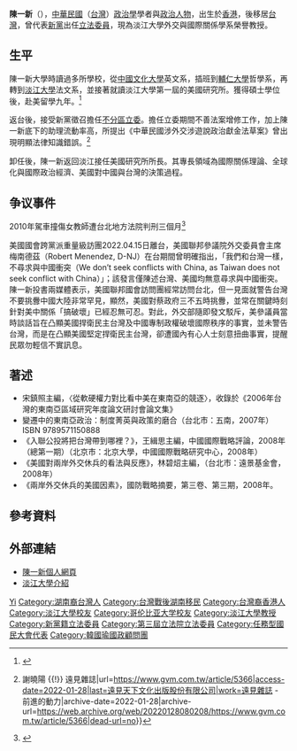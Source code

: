 {{Otheruses|other=名为陈一新的其他人物|陈一新}}
{{Infobox_officeholder
| name = 陳一新
| image = 國家政策研究基金會顧問陳一新 20140210.jpg
| office = {{ROC}}第3屆[[立法委員|立法委員]]
| term_start = 1996年2月1日
| term_end = 1999年1月31日
| constituency = [[全國不分區及僑居國外國民選區|全國不分區及僑居國外國民選區]]
| sex = 男
| nationality = {{ROC}}
| birth_date = {{birth date and age|1950|2|5}}
| birth_place = {{HKG-1945}}
| party = {{np}}
| educate = *淡江大學外文系法文組畢業<br><span style="color: blue;">（1972年）</span>
*淡江大學美國研究所碩士<br><span style="color: blue;">（1975年）</span>
*美國哥倫比亞大學政治學碩士<br><span style="color: blue;">（1982年）</span>
*美國哥倫比亞大學政治學博士<br><span style="color: blue;">（1986年）</span>
| past = *亞洲太平洋自由民主聯盟副秘書長<br><span style="color: blue;">（1990年－1996年）</span>
*中華民國大專教師協會理事長
*中國政治學會理事<br><span style="color: blue;">（1993年－）</span>
*立法院（第三屆）委員<br><span style="color: blue;">（1996年－1999年）</span>
*國際獅子會永康分會榮譽會員<br><span style="color: blue;">（1998年－）</span>
*新黨立法院黨團副召集人<br><span style="color: blue;">（1998年）</span>
*新黨立法院黨團召集人<br><span style="color: blue;">（1998年6月－1999年1月31日）</span>
*[[行政院新聞局|行政院新聞局]]駐紐約新聞處秘書<br><span style="color: blue;">（1982年－1983年）</span>
*中華民國美國研究學會理事<br><span style="color: blue;">（1995年－）</span>
*淡江大學美國研究所所長<br><span style="color: blue;">（2000年－2004年）</span>
*淡江大學美洲研究所美國研究組教授
*《亞洲與世界月刊》副總編輯<br><span style="color: blue;">（1986年－1990年）</span>
*[[亞太和平研究基金會|亞太和平研究基金會]]副執行長
*淡江大學外交與國際關係學系榮譽教授
}}
'''陳一新'''（{{bd|1950年|2月5日|catIdx=C}}），[[中華民國|中華民國]]（[[台灣|台灣]]）[[政治學|政治學]]學者與[[政治人物|政治人物]]，出生於[[香港|香港]]，後移居[[台灣|台灣]]，曾代表[[新黨|新黨]]出任[[立法委員|立法委員]]，現為淡江大學外交與國際關係學系榮譽教授。

== 生平 ==
陳一新大學時讀過多所學校，從[[中國文化大學|中國文化大學]]英文系，插班到[[輔仁大學|輔仁大學]]哲學系，再轉到[[淡江大學|淡江大學]]法文系，並接著就讀淡江大學第一屆的美國研究所。獲得碩士學位後，赴美留學九年。<ref>{{Cite web|title=高品質的管理才能造就人才 陳一新希望學生更具國際觀|url=https://mail.tku.edu.tw/066368/|access-date=2022-01-28|date=2001-01-01|work=mail.tku.edu.tw|publisher=淡江時報457期|archive-date=2021-04-14|archive-url=https://web.archive.org/web/20210414075215/http://mail.tku.edu.tw/066368/|dead-url=no}}</ref>

返台後，接受新黨徵召擔任[[不分區立委|不分區立委]]。擔任立委期間不善法案增修工作，加上陳一新底下的助理流動率高，所提出《中華民國涉外交涉遊說政治獻金法草案》曾出現明顯法律知識錯誤。<ref>{{Cite web|title=由學入政，難！ {{!}} 謝曉陽 {{!}} 遠見雜誌|url=https://www.gvm.com.tw/article/5366|access-date=2022-01-28|last=遠見天下文化出版股份有限公司|work=遠見雜誌 - 前進的動力|archive-date=2022-01-28|archive-url=https://web.archive.org/web/20220128080208/https://www.gvm.com.tw/article/5366|dead-url=no}}</ref>

卸任後，陳一新返回淡江接任美國研究所所長。其專長領域為國際關係理論、全球化與國際政治經濟、美國對中國與台灣的決策過程。

== 争议事件 ==
2010年駕車撞傷女教師遭台北地方法院判刑三個月<ref>{{Cite web |url=http://news.ltn.com.tw/news/society/breakingnews/541866 |title=撞傷女老師　前新黨立委陳一新被判刑3個月 |accessdate=2015-11-11 |archive-date=2015-12-28 |archive-url=https://web.archive.org/web/20151228183510/http://news.ltn.com.tw/news/society/breakingnews/541866 |dead-url=no }}</ref>



美國國會跨黨派重量級訪團2022.04.15日離台，美國聯邦參議院外交委員會主席梅南德茲（Robert Menendez, D-NJ）在台期間曾明確指出，「我們和台灣一樣，不尋求與中國衝突（We don’t seek conflicts with China, as Taiwan does not seek conflict with China）」；該發言僅陳述台灣、美國均無意尋求與中國衝突。陳一新投書兩媒體表示，美國聯邦國會訪問團經常訪問台北，但一見面就警告台灣不要挑釁中國大陸非常罕見，顯然，美國對蔡政府三不五時挑釁，並常在關鍵時刻針對美中關係「搞破壞」已經忍無可忍。對此，外交部隨即發文駁斥，美參議員當時談話旨在凸顯美國捍衛民主台灣及中國專制政權破壞國際秩序的事實，並未警告台灣，而是在凸顯美國堅定捍衛民主台灣，卻遭國內有心人士刻意扭曲事實，提醒民眾勿輕信不實訊息。
{{Cite web |url=https://tw.appledaily.com/politics/20220418/XFQYFV5VN5BYJLLWP4YQMNXXPA/?comment_id=5306589456047463&fbclid=IwAR24C0uCBY_CHNi496ZRG2kyvgUdOfYJyXOO4qimzW1k2EWK5QB-nWKmqhE }}

== 著述 ==

* 宋鎮照主編，〈從軟硬權力對比看中美在東南亞的競逐〉，收錄於《2006年台灣的東南亞區域研究年度論文研討會論文集》
* 變遷中的東南亞政治：制度菁英與政策的磨合（台北市：五南，2007年）ISBN 9789571150888
* 《入聯公投將把台灣帶到哪裡？》，王緝思主編，中國國際戰略評論，2008年（總第一期）（北京市：北京大學，中國國際戰略研究中心，2008年）
* 《美國對兩岸外交休兵的看法與反應》，林碧炤主編，（台北市：遠景基金會，2008年）
* 《兩岸外交休兵的美國因素》，國防戰略摘要，第三卷、第三期，2008年。

== 參考資料 ==
{{Reflist|2}}

== 外部連結 ==
{{commons cat|Edward I-hsin Chen}}
* [http://mail.tku.edu.tw/066368/ 陳一新個人網頁] {{Wayback|url=http://mail.tku.edu.tw/066368/ |date=20130625010600 }}
* [http://www.tifx.tku.edu.tw/info/22 淡江大學介紹] {{Wayback|url=http://www.tifx.tku.edu.tw/info/22 |date=20121231075844 }}

{{任務型國民大會代表}}
{{Authority control}}

{{DEFAULTSORT:Chen陈}}
[[Category:陈姓|Yi]]
[[Category:湖南裔台灣人|Category:湖南裔台灣人]]
[[Category:台灣戰後湖南移民|Category:台灣戰後湖南移民]]
[[Category:台灣裔香港人|Category:台灣裔香港人]]
[[Category:淡江大學校友|Category:淡江大學校友]]
[[Category:哥伦比亚大学校友|Category:哥伦比亚大学校友]]
[[Category:淡江大學教授|Category:淡江大學教授]]
[[Category:新黨籍立法委員|Category:新黨籍立法委員]]
[[Category:第三屆立法院立法委員|Category:第三屆立法院立法委員]]
[[Category:任務型國民大會代表|Category:任務型國民大會代表]]
[[Category:韓國瑜國政顧問團|Category:韓國瑜國政顧問團]]